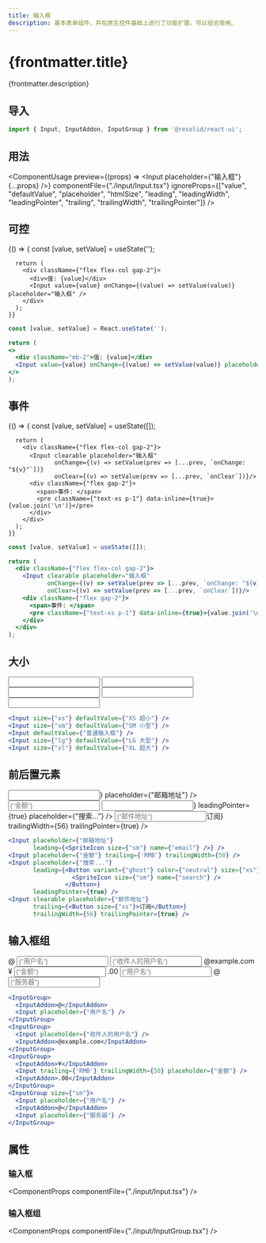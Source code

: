 ```yaml
---
title: 输入框
description: 基本表单组件，并在原生控件基础上进行了功能扩展，可以组合使用。
---
```





# {frontmatter.title}

{frontmatter.description}

## 导入

```js
import { Input, InputAddon, InputGroup } from '@resolid/react-ui';
```

## 用法

<ComponentUsage
  preview={(props) => <Input placeholder={"输入框"} {...props} />} componentFile={"./input/Input.tsx"}
  ignoreProps={["value", "defaultValue", "placeholder", "htmlSize", "leading", "leadingWidth", "leadingPointer", "trailing", "trailingWidth", "trailingPointer"]} />

## 可控

<section className={'example group'}>
  <ComponentExample className={"flex"}>
    {() => {
      const [value, setValue] = useState('');

      return (
        <div className={"flex flex-col gap-2"}>
          <div>值: {value}</div>
          <Input value={value} onChange={(value) => setValue(value)} placeholder="输入框" />
        </div>
      );
    }}
  </ComponentExample>

  ```jsx
  const [value, setValue] = React.useState('');

  return (
  <>
    <div className="mb-2">值: {value}</div>
    <Input value={value} onChange={(value) => setValue(value)} placeholder="输入框" />
  </>
  );
  ```
</section>

## 事件

<section className={'example group'}>
  <ComponentExample className={"flex"}>
    {() => {
      const [value, setValue] = useState([]);

      return (
        <div className={"flex flex-col gap-2"}>
          <Input clearable placeholder="输入框"
                 onChange={(v) => setValue(prev => [...prev, `onChange: "${v}"`])}
                 onClear={(v) => setValue(prev => [...prev, `onClear`])}/>
          <div className={"flex gap-2"}>
            <span>事件: </span>
            <pre className={"text-xs p-1"} data-inline={true}>{value.join('\n')}</pre>
          </div>
        </div>
      );
    }}
  </ComponentExample>

  ```jsx
  const [value, setValue] = useState([]);

  return (
    <div className={"flex flex-col gap-2"}>
      <Input clearable placeholder="输入框"
             onChange={(v) => setValue(prev => [...prev, `onChange: "${v}"`])}
             onClear={(v) => setValue(prev => [...prev, `onClear`])}/>
      <div className={"flex gap-2"}>
        <span>事件: </span>
        <pre className={"text-xs p-1"} data-inline={true}>{value.join('\n')}</pre>
      </div>
    </div>
  );
  ```
</section>

## 大小

<section className={'example group'}>
  <ComponentExample className={"flex flex-row gap-3 items-center"}>
    <Input size={"xs"} defaultValue={"XS 超小"} />
    <Input size={"sm"} defaultValue={"SM 小型"} />
    <Input defaultValue={"普通输入框"} />
    <Input size={"lg"} defaultValue={"LG 大型"} />
    <Input size={"xl"} defaultValue={"XL 超大"} />
  </ComponentExample>

  ```jsx
  <Input size={"xs"} defaultValue={"XS 超小"} />
  <Input size={"sm"} defaultValue={"SM 小型"} />
  <Input defaultValue={"普通输入框"} />
  <Input size={"lg"} defaultValue={"LG 大型"} />
  <Input size={"xl"} defaultValue={"XL 超大"} />
  ```
</section>

## 前后置元素

<section className={'example group'}>
  <ComponentExample className={"flex"}>
    <div className={"flex flex-col gap-3"}>
      <Input leading={<SpriteIcon size={"sm"} name={"email"} />} placeholder={"邮箱地址"} />
      <Input trailing={'RMB'} trailingWidth={50} placeholder={"金额"} />
      <Input leading={<Button variant={"ghost"} color={"neutral"} size={"xs"} square={true}><SpriteIcon
        size={"sm"} name={"search"} /></Button>} leadingPointer={true} placeholder={"搜索..."} />
      <Input clearable placeholder={"邮件地址"}
             trailing={<Button size={"xs"}>订阅</Button>} trailingWidth={56} trailingPointer={true} />
    </div>
  </ComponentExample>

  ```jsx
  <Input placeholder={"邮箱地址"} 
         leading={<SpriteIcon size={"sm"} name={"email"} />} />
  <Input placeholder={"金额"} trailing={'RMB'} trailingWidth={50} />
  <Input placeholder={"搜索..."}
         leading={<Button variant={"ghost"} color={"neutral"} size={"xs"} square={true}>
                    <SpriteIcon size={"sm"} name={"search"} />
                  </Button>} 
         leadingPointer={true} />
  <Input clearable placeholder={"邮件地址"} 
         trailing={<Button size={"xs"}>订阅</Button>} 
         trailingWidth={56} trailingPointer={true} />
  ```
</section>

## 输入框组

<section className={'example group'}>
  <ComponentExample className={"flex"}>
    <div className={"flex flex-col gap-3"}>
      <InputGroup>
        <InputAddon>@</InputAddon>
        <Input placeholder={"用户名"} />
      </InputGroup>
      <InputGroup>
        <Input placeholder={"收件人的用户名"} />
        <InputAddon>@example.com</InputAddon>
      </InputGroup>
      <InputGroup>
        <InputAddon>¥</InputAddon>
        <Input trailing={'RMB'} trailingWidth={50} placeholder={"金额"} />
        <InputAddon>.00</InputAddon>
      </InputGroup>
      <InputGroup size={"sm"}>
        <Input clearable placeholder={"用户名"} />
        <InputAddon>@</InputAddon>
        <Input placeholder={"服务器"} />
      </InputGroup>
    </div>
  </ComponentExample>

  ```jsx
  <InputGroup>
    <InputAddon>@</InputAddon>
    <Input placeholder={"用户名"} />
  </InputGroup>
  <InputGroup>
    <Input placeholder={"收件人的用户名"} />
    <InputAddon>@example.com</InputAddon>
  </InputGroup>
  <InputGroup>
    <InputAddon>¥</InputAddon>
    <Input trailing={'RMB'} trailingWidth={50} placeholder={"金额"} />
    <InputAddon>.00</InputAddon>
  </InputGroup>
  <InputGroup size={"sm"}>
    <Input placeholder={"用户名"} />
    <InputAddon>@</InputAddon>
    <Input placeholder={"服务器"} />
  </InputGroup>
  ```
</section>

## 属性

### 输入框

<ComponentProps componentFile={"./input/Input.tsx"} />

### 输入框组

<ComponentProps componentFile={"./input/InputGroup.tsx"} />
